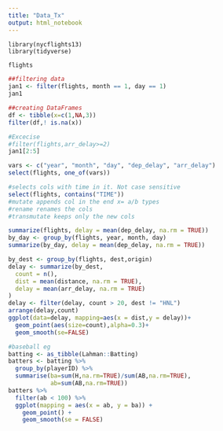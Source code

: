 ```yaml
---
title: "Data_Tx"
output: html_notebook
---
```

```
library(nycflights13)
library(tidyverse)
```
```r
flights
```

```r
##filtering data
jan1 <- filter(flights, month == 1, day == 1)
jan1
```

```r
##creating DataFrames
df <- tibble(x=c(1,NA,3))
filter(df,! is.na(x))
```

```r
#Excecise
#filter(flights,arr_delay>=2)
jan1[2:5]
```

```r
vars <- c("year", "month", "day", "dep_delay", "arr_delay")
select(flights, one_of(vars))
```

```r
#selects cols with time in it. Not case sensitive
select(flights, contains("TIME"))
#mutate appends col in the end x= a/b types
#rename renames the cols
#transmutate keeps only the new cols

```

```r
summarize(flights, delay = mean(dep_delay, na.rm = TRUE))
by_day <- group_by(flights, year, month, day)
summarize(by_day, delay = mean(dep_delay, na.rm = TRUE))
```

```r
by_dest <- group_by(flights, dest,origin)
delay <- summarize(by_dest,
  count = n(),
  dist = mean(distance, na.rm = TRUE),
  delay = mean(arr_delay, na.rm = TRUE)
)
delay <- filter(delay, count > 20, dest != "HNL")
arrange(delay,count)
ggplot(data=delay, mapping=aes(x = dist,y = delay))+
  geom_point(aes(size=count),alpha=0.3)+
  geom_smooth(se=FALSE)
```

```r
#baseball eg
batting <- as_tibble(Lahman::Batting)
batters <- batting %>%
  group_by(playerID) %>%
  summarise(ba=sum(H,na.rm=TRUE)/sum(AB,na.rm=TRUE),
            ab=sum(AB,na.rm=TRUE))
batters %>%
  filter(ab < 100) %>%
  ggplot(mapping = aes(x = ab, y = ba)) +
    geom_point() +
    geom_smooth(se = FALSE)

```

